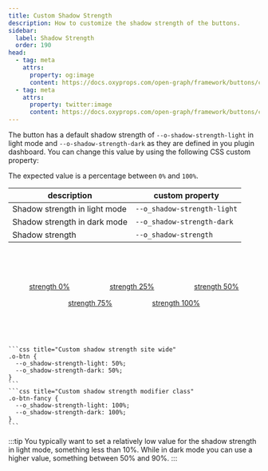 ```yaml
---
title: Custom Shadow Strength
description: How to customize the shadow strength of the buttons.
sidebar:
  label: Shadow Strength
  order: 190
head:
  - tag: meta
    attrs:
      property: og:image
      content: https://docs.oxyprops.com/open-graph/framework/buttons/custom-shadow-strength.png
  - tag: meta
    attrs:
      property: twitter:image
      content: https://docs.oxyprops.com/open-graph/framework/buttons/custom-shadow-strength.png
---
```



The button has a default shadow strength of `--o-shadow-strength-light` in light mode and `--o-shadow-strength-dark` as they are defined in you plugin dashboard. You can change this value by using the following CSS custom property:

The expected value is a percentage between `0%` and `100%`.

| description                   | custom property                                                                               |
| ----------------------------- | --------------------------------------------------------------------------------------------- |
| Shadow strength in light mode | <ClipboardCopy value="--o_shadow-strength-light:">`--o_shadow-strength-light`</ClipboardCopy> |
| Shadow strength in dark mode  | <ClipboardCopy value="--o_shadow-strength-dark:">`--o_shadow-strength-dark`</ClipboardCopy>   |
| Shadow strength               | <ClipboardCopy value="--o_shadow-strength:">`--o_shadow-strength`</ClipboardCopy>             |

<div style="display: flex; flex-wrap: wrap; column-gap:5rem;row-gap:1rem; width:100%; justify-content: center; align-items: center;padding-block: 4rem;">
    <a href="#custom-shadow-strength" class="o-btn" style="--o_ink-shadow-light: none; --o_shadow-strength-light: 0%; --o_shadow-strength-dark: 0%;"><span>strength 0%</span></a>
    <a href="#custom-shadow-strength" class="o-btn" style="--o_ink-shadow-light: none; --o_shadow-strength-light: 25%; --o_shadow-strength-dark: 25%;"><span>strength 25%</span></a>
    <a href="#custom-shadow-strength" class="o-btn" style="--o_ink-shadow-light: none; --o_shadow-strength-light: 50%; --o_shadow-strength-dark: 50%;"><span>strength 50%</span></a>
    <a href="#custom-shadow-strength" class="o-btn" style="--o_ink-shadow-light: none; --o_shadow-strength-light: 75%; --o_shadow-strength-dark: 75%;"><span>strength 75%</span></a>
    <a href="#custom-shadow-strength" class="o-btn" style="--o_ink-shadow-light: none; --o_shadow-strength-light: 100%; --o_shadow-strength-dark: 100%;"><span>strength 100%</span></a>
</div>
    
    ```css title="Custom shadow strength site wide"
    .o-btn {
      --o_shadow-strength-light: 50%;
      --o_shadow-strength-dark: 50%;
    }
    ```
    ```css title="Custom shadow strength modifier class"
    .o-btn-fancy {
      --o_shadow-strength-light: 100%;
      --o_shadow-strength-dark: 100%;
    }
    ```
:::tip
You typically want to set a relatively low value for the shadow strength in light mode, something less than 10%. While in dark mode you can use a higher value, something between 50% and 90%.
:::